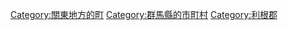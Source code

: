 {{Commonscat|Minakami, Gunma}}
{{Catmore}}

{{DEFAULTSORT:Minakami}}
[[Category:關東地方的町|Category:關東地方的町]]
[[Category:群馬縣的市町村|Category:群馬縣的市町村]]
[[Category:利根郡|Category:利根郡]]